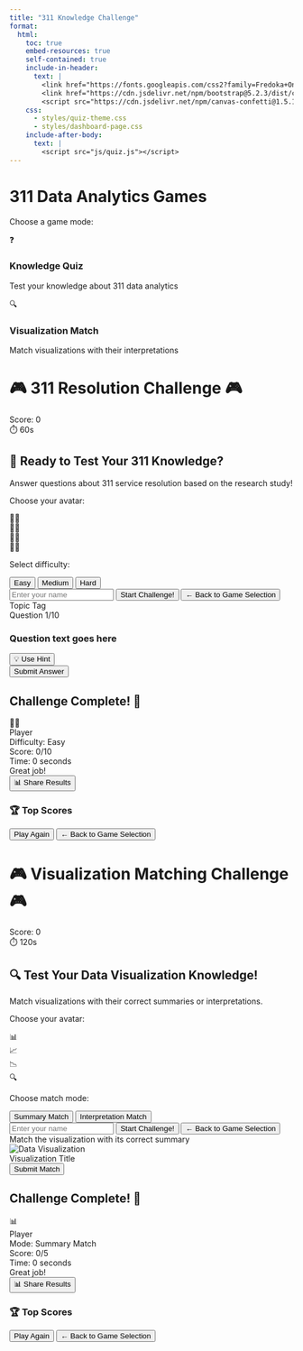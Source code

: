 ```yaml
---
title: "311 Knowledge Challenge"
format:
  html:
    toc: true
    embed-resources: true
    self-contained: true
    include-in-header:
      text: |
        <link href="https://fonts.googleapis.com/css2?family=Fredoka+One&family=Nunito:wght@400;700&display=swap" rel="stylesheet">
        <link href="https://cdn.jsdelivr.net/npm/bootstrap@5.2.3/dist/css/bootstrap.min.css" rel="stylesheet">
        <script src="https://cdn.jsdelivr.net/npm/canvas-confetti@1.5.1/dist/confetti.browser.min.js"></script>
    css: 
      - styles/quiz-theme.css
      - styles/dashboard-page.css
    include-after-body: 
      text: |
        <script src="js/quiz.js"></script>
---
```


```{=html}
<div>
<div class="game-selector">
  <h1>311 Data Analytics Games</h1>
  <p>Choose a game mode:</p>
  <div class="game-options">
    <div class="game-option" id="quiz-option">
      <div class="game-icon">❓</div>
      <h3>Knowledge Quiz</h3>
      <p>Test your knowledge about 311 data analytics</p>
    </div>
    <div class="game-option" id="match-option">
      <div class="game-icon">🔍</div>
      <h3>Visualization Match</h3>
      <p>Match visualizations with their interpretations</p>
    </div>
  </div>
</div>

<!-- Quiz Game -->
<div class="game-container quiz-game hidden">
  <div class="game-header">
    <h1>🎮 311 Resolution Challenge 🎮</h1>
    <div class="progress-container">
      <div id="quiz-progress-bar" class="progress-bar"></div>
    </div>
    <div class="stats">
      <div class="score">Score: <span id="quiz-score">0</span></div>
      <div class="timer">⏱️ <span id="quiz-timer">60</span>s</div>
    </div>
  </div>

  <div class="game-content">
    <div id="quiz-start-screen" class="screen">
      <h2>🚦 Ready to Test Your 311 Knowledge?</h2>
      <p class="instructions">Answer questions about 311 service resolution based on the research study!</p>
      <div class="avatar-selection">
        <p>Choose your avatar:</p>
        <div class="avatars">
          <div class="avatar" data-avatar="🧑‍💼"><span>🧑‍💼</span></div>
          <div class="avatar" data-avatar="👩‍💻"><span>👩‍💻</span></div>
          <div class="avatar" data-avatar="🧑‍🔧"><span>🧑‍🔧</span></div>
          <div class="avatar" data-avatar="👩‍🔬"><span>👩‍🔬</span></div>
        </div>
      </div>
      <div class="difficulty-selection">
        <p>Select difficulty:</p>
        <div class="difficulty-options">
          <button class="difficulty-btn" data-difficulty="easy">Easy</button>
          <button class="difficulty-btn" data-difficulty="medium">Medium</button>
          <button class="difficulty-btn" data-difficulty="hard">Hard</button>
        </div>
      </div>
      <input type="text" id="quiz-player-name" class="player-input" placeholder="Enter your name" maxlength="15">
      <button id="quiz-start-button" class="button">Start Challenge!</button>
      <button id="back-to-selection-from-quiz" class="back-button">← Back to Game Selection</button>
    </div>

    <div id="quiz-game-screen" class="screen hidden">
      <div class="question-container">
        <div class="topic-tag" id="quiz-topic-tag">Topic Tag</div>
        <div class="question-number">Question <span id="current-question">1</span>/<span id="total-questions">10</span></div>
        <h3 id="quiz-question-text">Question text goes here</h3>
        <div id="quiz-options" class="options">
          <!-- Options will be inserted here -->
        </div>
      </div>
      <div class="hint-container">
        <button id="hint-button" class="hint-button">💡 Use Hint</button>
        <div id="hint-text" class="hint-text hidden"></div>
      </div>
      <button id="quiz-next-button" class="button">Submit Answer</button>
    </div>

    <div id="quiz-results-screen" class="screen hidden">
      <h2>Challenge Complete! 🎉</h2>
      <div class="results-details">
        <div class="result-avatar" id="quiz-result-avatar">🧑‍💼</div>
        <div class="result-name" id="quiz-result-name">Player</div>
        <div class="result-difficulty" id="quiz-result-difficulty">Difficulty: Easy</div>
        <div class="result-score">Score: <span id="quiz-final-score">0</span>/<span id="quiz-max-score">10</span></div>
        <div class="result-time">Time: <span id="quiz-completion-time">0</span> seconds</div>
      </div>
      <div class="result-message" id="quiz-result-message">Great job!</div>
      <div class="answers-review" id="quiz-answers-review">
        <!-- Review of answers will go here -->
      </div>
      <div class="share-results">
        <button id="quiz-share-button" class="button">📊 Share Results</button>
      </div>
      <div class="leaderboard">
        <h3>🏆 Top Scores</h3>
        <ol id="quiz-leaderboard-list">
          <!-- Leaderboard entries will be inserted here -->
        </ol>
      </div>
      <div class="action-buttons">
        <button id="quiz-restart-button" class="button">Play Again</button>
        <button id="back-to-selection-from-results" class="back-button">← Back to Game Selection</button>
      </div>
    </div>
  </div>
</div>

<!-- Visualization Match Game -->
<div class="game-container match-game hidden">
  <div class="game-header">
    <h1>🎮 Visualization Matching Challenge 🎮</h1>
    <div class="progress-container">
      <div id="match-progress-bar" class="progress-bar"></div>
    </div>
    <div class="stats">
      <div class="score">Score: <span id="match-score">0</span></div>
      <div class="timer">⏱️ <span id="match-timer">120</span>s</div>
    </div>
  </div>

  <div class="game-content">
    <div id="match-start-screen" class="screen">
      <h2>🔍 Test Your Data Visualization Knowledge!</h2>
      <p class="instructions">Match visualizations with their correct summaries or interpretations.</p>
      <div class="avatar-selection">
        <p>Choose your avatar:</p>
        <div class="avatars">
          <div class="avatar" data-avatar="📊"><span>📊</span></div>
          <div class="avatar" data-avatar="📈"><span>📈</span></div>
          <div class="avatar" data-avatar="📉"><span>📉</span></div>
          <div class="avatar" data-avatar="🔍"><span>🔍</span></div>
        </div>
      </div>
      <div class="mode-selection">
        <p>Choose match mode:</p>
        <div class="mode-options">
          <button class="mode-btn selected" data-mode="summary">Summary Match</button>
          <button class="mode-btn" data-mode="interpretation">Interpretation Match</button>
        </div>
      </div>
      <input type="text" id="match-player-name" class="player-input" placeholder="Enter your name" maxlength="15">
      <button id="match-start-button" class="button">Start Challenge!</button>
      <button id="back-to-selection-from-match" class="back-button">← Back to Game Selection</button>
    </div>

    <div id="match-game-screen" class="screen hidden">
      <div class="match-container">
        <div class="match-instruction" id="match-instruction">
          Match the visualization with its correct summary
        </div>
        
        <div class="visualization-display">
          <img id="current-visualization" src="" alt="Data Visualization" class="viz-image">
          <div id="viz-title" class="viz-title">Visualization Title</div>
        </div>
        
        <div id="match-options" class="match-options">
          <!-- Match options will be inserted here -->
        </div>
      </div>
      <button id="match-next-button" class="button">Submit Match</button>
    </div>

    <div id="match-results-screen" class="screen hidden">
      <h2>Challenge Complete! 🎉</h2>
      <div class="results-details">
        <div class="result-avatar" id="match-result-avatar">📊</div>
        <div class="result-name" id="match-result-name">Player</div>
        <div class="result-mode" id="match-result-mode">Mode: Summary Match</div>
        <div class="result-score">Score: <span id="match-final-score">0</span>/<span id="match-max-score">5</span></div>
        <div class="result-time">Time: <span id="match-completion-time">0</span> seconds</div>
      </div>
      <div class="result-message" id="match-result-message">Great job!</div>
      <div class="matches-review" id="matches-review">
        <!-- Review of matches will go here -->
      </div>
      <div class="share-results">
        <button id="match-share-button" class="button">📊 Share Results</button>
      </div>
      <div class="leaderboard">
        <h3>🏆 Top Scores</h3>
        <ol id="match-leaderboard-list">
          <!-- Leaderboard entries will be inserted here -->
        </ol>
      </div>
      <div class="action-buttons">
        <button id="match-restart-button" class="button">Play Again</button>
        <button id="back-to-selection-from-match-results" class="back-button">← Back to Game Selection</button>
      </div>
    </div>
  </div>
</div>
</div>
```